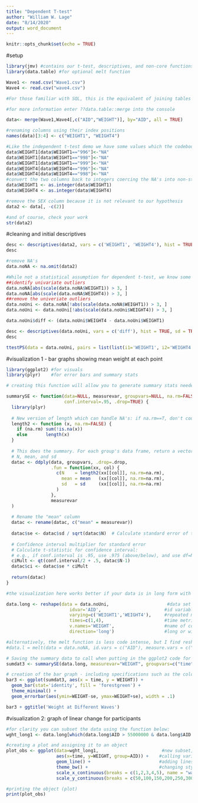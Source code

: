 ---
title: "Dependent T-test"
author: "William W. Lage"
date: "8/14/2020"
output: word_document
---

```{r setup, include=FALSE}
knitr::opts_chunk$set(echo = TRUE)
```
#setup
```{r library}
library(jmv) #contains our t-test, descriptives, and non-core functions
library(data.table) #for optional melt function
```

```{r import data}
Wave1 <- read.csv("Wave1.csv")
Wave4 <- read.csv("wave4.csv")
```

```{r combine the dataframes}
#For those familiar with SQL, this is the equivalent of joining tables but using an all join rather than a left or right join. Both are however available in this function by replacing "all" with "all.x" (left) or "all.y" (right). 

#for more information enter ??data.table::merge into the console

data<- merge(Wave1,Wave4[,c("AID","WEIGHT")], by="AID", all = TRUE)
```

```{r recoding and renaming}
#renaming columns using their index positions
names(data)[3:4] <- c("WEIGHT1", "WEIGHT4")

#Like the independent t-test demo we have some values which the codebook identifies as non-values
data$WEIGHT1[data$WEIGHT1=="996"]<-"NA"
data$WEIGHT1[data$WEIGHT1=="998"]<-"NA"
data$WEIGHT1[data$WEIGHT1=="999"]<-"NA"
data$WEIGHT4[data$WEIGHT4=="996"]<-"NA"
data$WEIGHT4[data$WEIGHT4=="998"]<-"NA"
#convert the two columns back to integers coercing the NA's into non-string values
data$WEIGHT1 <- as.integer(data$WEIGHT1)
data$WEIGHT4 <- as.integer(data$WEIGHT4)

#remove the SEX column because it is not relevant to our hypothesis
data2 <- data[, -c(2)]

#and of course, check your work
str(data2)
```
#cleaning and initial descriptives
```{r initial descriptives}
desc <- descriptives(data2, vars = c('WEIGHT1', 'WEIGHT4'), hist = TRUE, sd = TRUE, se = TRUE, skew = TRUE, kurt = TRUE)
desc
```
```{r cleaning}
#remove NA's
data.noNA <- na.omit(data2)

#While not a statistical assumption for dependent t-test, we know some of the values are off so we're going to remove them
##identify univariate outliers
data.noNA[abs(scale(data.noNA$WEIGHT1)) > 3, ]
data.noNA[abs(scale(data.noNA$WEIGHT4)) > 3, ]
##remove the univeriate outliers
data.noUni <- data.noNA[!abs(scale(data.noNA$WEIGHT1)) > 3, ]
data.noUni <- data.noUni[!abs(scale(data.noUni$WEIGHT4)) > 3, ]
```

```{r normality of difference}
data.noUni$diff <- (data.noUni$WEIGHT4 - data.noUni$WEIGHT1)

desc <- descriptives(data.noUni, vars = c('diff'), hist = TRUE, sd = TRUE, se = TRUE, skew = TRUE, kurt = TRUE)
desc
```

```{r paired samples T-test}
ttestPS(data = data.noUni, pairs = list(list(i1='WEIGHT1', i2='WEIGHT4')), effectSize = TRUE, ci = TRUE, desc = TRUE)
```
#visualization 1 - bar graphs showing mean weight at each point
```{r visual library}
library(ggplot2) #for visuals
library(plyr)    #for error bars and summary stats
```

```{r summary function}
# creating this function will allow you to generate summary stats needed for visualization - mean scores, standard error, etc.

summarySE <- function(data=NULL, measurevar, groupvars=NULL, na.rm=FALSE,
                      conf.interval=.95, .drop=TRUE) {
  library(plyr)
  
  # New version of length which can handle NA's: if na.rm==T, don't count them
  length2 <- function (x, na.rm=FALSE) {
    if (na.rm) sum(!is.na(x))
    else       length(x)
  }
  
  # This does the summary. For each group's data frame, return a vector with
  # N, mean, and sd
  datac <- ddply(data, groupvars, .drop=.drop,
                 .fun = function(xx, col) {
                   c(N    = length2(xx[[col]], na.rm=na.rm),
                     mean = mean   (xx[[col]], na.rm=na.rm),
                     sd   = sd     (xx[[col]], na.rm=na.rm)
                   )
                 },
                 measurevar
  )
  
  # Rename the "mean" column    
  datac <- rename(datac, c("mean" = measurevar))
  
  datac$se <- datac$sd / sqrt(datac$N)  # Calculate standard error of the mean
  
  # Confidence interval multiplier for standard error
  # Calculate t-statistic for confidence interval: 
  # e.g., if conf.interval is .95, use .975 (above/below), and use df=N-1
  ciMult <- qt(conf.interval/2 + .5, datac$N-1)
  datac$ci <- datac$se * ciMult
  
  return(datac)
}
```

```{r wide to long}
#the visualization here works better if your data is in long form with different time points represented by different labels in a column. So this is how you shift your data to make multiple columns into one.

data.long <- reshape(data = data.noUni,                      #data set
                        idvar='AID',                        #id variable
                        varying=c('WEIGHT1','WEIGHT4'),     #repeated measures variables
                        times=c(1,4),                       #time metric/occasion variable
                        v.names='WEIGHT',                   #name of consolidated column
                        direction='long')                   #long or wide depending on needs

#alternatively, the melt function is less code intense, but I find reshape to be more versatile
#data.l = melt(data = data.noNA, id.vars = c("AID"), measure.vars = c("WEIGHT1", "WEIGHT4"))

# Saving the summary data to call when putting in the ggplot2 code for the graph (for geom_errorbar).
sumdat3 <- summarySE(data.long, measurevar="WEIGHT", groupvars=c("time"))
```


```{r bar graph}
# creation of the bar graph - including specifications such as the color, title, addition of error bars, etc. 
bar3 <- ggplot(sumdat3, aes(x = time, y = WEIGHT)) +
  geom_bar(stat='identity', fill = 'forestgreen') +
  theme_minimal() +
  geom_errorbar(aes(ymin=WEIGHT-se, ymax=WEIGHT+se), width = .1)

bar3 + ggtitle('Weight at Different Waves')

```

#visualization 2: graph of linear change for participants
```{r linear graph}
#for clarity you can subset the data using the function below:
wght_long1 <- data.long[which(data.long$AID > 55000000 & data.long$AID < 60000000), ]

#creating a plot and assigning it to an object 
plot_obs <- ggplot(data=wght_long1,                        #new subset, or full with data.long
                   aes(x=time, y=WEIGHT, group=AID)) +    #calling variables
                   geom_line() +                          #adding lines to plot
                   theme_bw() +                           #changing style/background
                   scale_x_continuous(breaks = c(1,2,3,4,5), name = "wave") +   #creating breaks in the x-axis and labeling the x-axis
                   scale_y_continuous(breaks = c(50,100,150,200,250,300,350,400), name = "Weight") #creating breaks in the y-axis and labeling the y-axis

#printing the object (plot)
print(plot_obs)
```